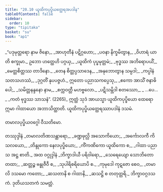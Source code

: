 ```yaml
---
title: "20.10 ယူထိကပုပ္ဖိယတ္ထေရအပဒါန"
tableOfContents: false
sidebar:
  order: 10
type: "tipitaka"
basket: "su"
book: "ap1"
---
```



<DynamicBreadcrumb />

<Division number="53" book="ap1" e="ch" v="20" p="225">

<Paragraph number="2736" type="verses" book="ap1">
_“ပဒုမုတ္တရော နာမ ဇိနော,_  
_အာဟုတီနံ ပဋိဂ္ဂဟော;_  
_ပဝနာ နိက္ခမိတွာန,_  
_ဝိဟာရံ ယာတိ စက္ခုမာ._  

</Paragraph>

</Division>
<Division number="54" book="ap1" e="ch" v="20" p="225">

<Paragraph number="2737" type="verses" book="ap1">
ဥဘော ဟတ္ထေဟိ ပဂ္ဂယှ,_  
_ယူထိကံ ပုပ္ဖမုတ္တမံ;_  
_ဗုဒ္ဓဿ အဘိရောပယိံ,_  
_မေတ္တစိတ္တဿ တာဒိနော._  

</Paragraph>

</Division>
<Division number="55" book="ap1" e="ch" v="20" p="225">

<Paragraph number="2738" type="verses" book="ap1">
_တေန စိတ္တပ္ပသာဒေန,_  
_အနုဘောတွာန သမ္ပဒါ;_  
_ကပ္ပါနံ သတသဟဿံ,_  
_ဒုဂ္ဂတိံ နုပပဇ္ဇဟံ._  

</Paragraph>

</Division>
<Division number="56" book="ap1" e="ch" v="20" p="225">

<Paragraph number="2739" type="verses" book="ap1">
ဣတော ပညာသကပ္ပေသု,_  
_ဧကော အာသိံ ဇနာဓိပေါ;_  
_သမိတ္တနန္ဒနော နာမ,_  
_စက္ကဝတ္တီ မဟဗ္ဗလော._  

</Paragraph>

</Division>
<Division number="57" book="ap1" e="ch" v="20" p="225">

<Paragraph number="2740" type="verses" book="ap1">
_ပဋိသမ္ဘိဒါ စတဿော,_  
_ …ပေ… _  
_ကတံ ဗုဒ္ဓဿ သာသနံ”. (2265)_  

</Paragraph>

<Paragraph number="2741" book="ap1">
ဣတ္ထံ သုဒံ အာယသ္မာ ယူထိကပုပ္ဖိယော ထေရော ဣမာ ဂါထာယော အဘာသိတ္ထာတိ.

</Paragraph>
</Division>

<Paragraph number="2742" type="center" book="ap1">
ယူထိကပုပ္ဖိယတ္ထေရဿာပဒါနံ ဒသမံ.

  
<Emphasis>တမာလပုပ္ဖိယဝဂ္ဂေါ ဝီသတိမော.</Emphasis>



</Paragraph>

<Paragraph number="2743" type="center" book="ap1">
တဿုဒ္ဒါနံ


</Paragraph>

<Paragraph number="2744" type="verses" book="ap1">
_တမာလတိဏသန္ထာရော,_  
_ခဏ္ဍဖုလ္လိ အသောကိယော;_  
_အင်္ကောလကီ ကိသလယော,_  
_တိန္ဒုကော နေလပုပ္ဖိယော;_  
_ကိံကဏိကော ယူထိကော စ,_  
_ဂါထာ ပညာသ အဋ္ဌ စာတိ._  


</Paragraph>

<Paragraph number="2745" type="center" book="ap1">
အထ ဝဂ္ဂုဒ္ဒါနံ


</Paragraph>

<Paragraph number="2746" type="verses" book="ap1">
_ဘိက္ခာဒါယီ ပရိဝါရော,_  
_သေရေယျော သောဘိတော တထာ;_  
_ဆတ္တဉ္စ ဗန္ဓုဇီဝီ စ,_  
_သုပါရိစရိယောပိ စ._  

</Paragraph>

<Paragraph number="2747" type="verses" book="ap1">
_ကုမုဒေါ ကုဋဇော စေဝ,_  
_တမာလိ ဒသမော ကတော;_  
_ဆသတာနိ စ ဂါထာနိ,_  
_ဆသဋ္ဌိ စ တတုတ္တရိ._  


</Paragraph>

<Paragraph number="2748" type="center" book="ap1">
ဘိက္ခာဝဂ္ဂဒသကံ.



</Paragraph>

<Paragraph number="2749" type="center" book="ap1">
ဒုတိယသတကံ သမတ္တံ.
</Paragraph>